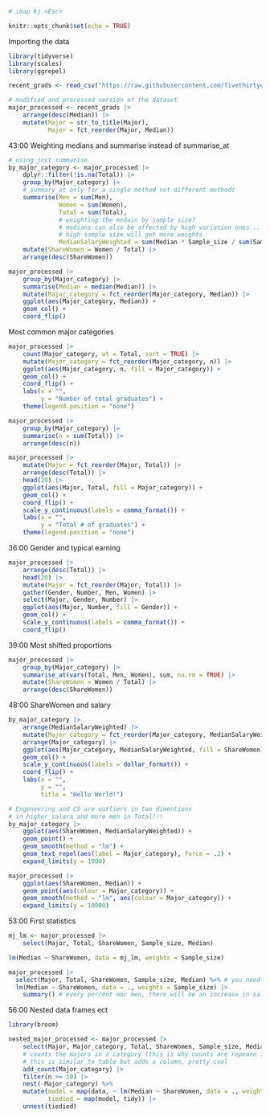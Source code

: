 ```r
# imap kj <Esc>
```

```r
knitr::opts_chunk$set(echo = TRUE)
```

Importing the data
```r
library(tidyverse)
library(scales)
library(ggrepel)

recent_grads <- read_csv("https://raw.githubusercontent.com/fivethirtyeight/data/master/college-majors/recent-grads.csv")

# modified and processed version of the dataset
major_processed <- recent_grads |> 
    arrange(desc(Median)) |> 
    mutate(Major = str_to_title(Major),
           Major = fct_reorder(Major, Median))
```

43:00 Weighting medians and summarise instead of summarise_at
```r
# using just summarise
by_major_category <- major_processed |> 
    dplyr::filter(!is.na(Total)) |> 
    group_by(Major_category) |> 
    # summary_at only for a single method not different methods
    summarise(Men = sum(Men), 
              Women = sum(Women),
              Total = sum(Total),
              # weighting the medain by sample size?
              # medians can also be affected by high variation ones ...
              # high sample size will get more weights
              MedianSalaryWeighted = sum(Median * Sample_size / sum(Sample_size))) |>  
    mutate(ShareWomen = Women / Total) |> 
    arrange(desc(ShareWomen))
```

```r
major_processed |> 
    group_by(Major_category) |> 
    summarise(Median = median(Median)) |> 
    mutate(Major_category = fct_reorder(Major_category, Median)) |> 
    ggplot(aes(Major_category, Median)) +
    geom_col() +
    coord_flip()
```

Most common major categories

```r
major_processed |> 
    count(Major_category, wt = Total, sort = TRUE) |>
    mutate(Major_category = fct_reorder(Major_category, n)) |>
    ggplot(aes(Major_category, n, fill = Major_category)) +
    geom_col() +
    coord_flip() +
    labs(x = "",
         y = "Number of total graduates") +
    theme(legend.position = "none")

major_processed |> 
    group_by(Major_category) |> 
    summarise(n = sum(Total)) |> 
    arrange(desc(n))
```

```r
major_processed |> 
    mutate(Major = fct_reorder(Major, Total)) |>
    arrange(desc(Total)) |> 
    head(20) |> 
    ggplot(aes(Major, Total, fill = Major_category)) +
    geom_col() +
    coord_flip() +
    scale_y_continuous(labels = comma_format()) +
    labs(x = "",
         y = "Total # of graduates") +
    theme(legend.position = "none")
```

36:00 Gender and typical earning
```r
major_processed |> 
    arrange(desc(Total)) |> 
    head(20) |> 
    mutate(Major = fct_reorder(Major, Total)) |> 
    gather(Gender, Number, Men, Women) |> 
    select(Major, Gender, Number) |> 
    ggplot(aes(Major, Number, fill = Gender)) +
    geom_col() +
    scale_y_continuous(labels = comma_format()) +
    coord_flip()
```


39:00 Most shifted proportions
```r
major_processed |> 
    group_by(Major_category) |> 
    summarise_at(vars(Total, Men, Women), sum, na.rm = TRUE) |> 
    mutate(ShareWomen = Women / Total) |> 
    arrange(desc(ShareWomen))
```


48:00 ShareWomen and salary
```r
by_major_category |> 
    arrange(MedianSalaryWeighted) |> 
    mutate(Major_category = fct_reorder(Major_category, MedianSalaryWeighted, .desc = TRUE)) |> 
    arrange(Major_category) |> 
    ggplot(aes(Major_category, MedianSalaryWeighted, fill = ShareWomen)) +
    geom_col() +
    scale_y_continuous(labels = dollar_format()) +
    coord_flip() +
    labs(x = "",
         y = "",
         title = "Hello World!")

# Engeneering and CS are outliers in two dimentions
# in higher salara and more men in Total!!!
by_major_category |> 
    ggplot(aes(ShareWomen, MedianSalaryWeighted)) +
    geom_point() +
    geom_smooth(method = "lm") +
    geom_text_repel(aes(label = Major_category), force = .2) +
    expand_limits(y = 1000)

major_processed |> 
    ggplot(aes(ShareWomen, Median)) +
    geom_point(aes(colour = Major_category)) +
    geom_smooth(method = "lm", aes(colour = Major_category)) +
    expand_limits(y = 10000)
```

53:00 First statistics
```r
mj_lm <- major_processed |> 
    select(Major, Total, ShareWomen, Sample_size, Median)

lm(Median ~ ShareWomen, data = mj_lm, weights = Sample_size)

major_processed |> 
  select(Major, Total, ShareWomen, Sample_size, Median) %>% # you need this pipe here!
  lm(Median ~ ShareWomen, data = ., weights = Sample_size) |>
    summary() # every percent mor men, there will be an increase in salary by 236 dollars!
```


56:00 Nested data frames ect 
```r
library(broom)

nested_major_processed <- major_processed |> 
    select(Major, Major_category, Total, ShareWomen, Sample_size, Median) |> 
    # counts the majors in a category (this is why counts are repeate in n column)
    # this is similar to table but adds a column, pretty cool
    add_count(Major_category) |> 
    filter(n >= 10) |> 
    nest(-Major_category) %>%
    mutate(model = map(data, ~ lm(Median ~ ShareWomen, data = ., weights = Sample_size)),
           tiedied = map(model, tidy)) |> 
    unnest(tiedied)
```

